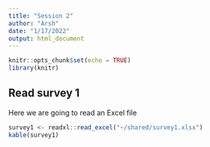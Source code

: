```yaml
---
title: "Session 2"
author: "Arsh"
date: "1/17/2022"
output: html_document
---
```


```r
knitr::opts_chunk$set(echo = TRUE)
library(knitr)
```

## Read survey 1

Here we are going to read an Excel file 

```r
survey1 <- readxl::read_excel("~/shared/survey1.xlsx")
kable(survey1)
```

